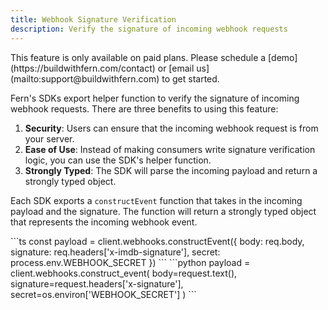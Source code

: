 ```yaml
---
title: Webhook Signature Verification
description: Verify the signature of incoming webhook requests
---
```


<Warning title='Pro Feature'>
  This feature is only available on paid plans. Please schedule a [demo](https://buildwithfern.com/contact) 
  or [email us](mailto:support@buildwithfern.com) to get started. 
</Warning>

Fern's SDKs export helper function to verify the signature of incoming webhook requests. 
There are three benefits to using this feature:
1. **Security**: Users can ensure that the incoming webhook request is from your server.
2. **Ease of Use**: Instead of making consumers write signature verification logic, you can use the SDK's helper function.
3. **Strongly Typed**: The SDK will parse the incoming payload and return a strongly typed object.

Each SDK exports a `constructEvent` function that takes in the incoming payload and the signature. The 
function will return a strongly typed object that represents the incoming webhook event.

<CodeBlocks>
  <CodeBlock title="TypeScript">
    ```ts
    const payload = client.webhooks.constructEvent({
      body: req.body,
      signature: req.headers['x-imdb-signature'],
      secret: process.env.WEBHOOK_SECRET
    })
    ```
  </CodeBlock>
  <CodeBlock title="Python">
    ```python
    payload = client.webhooks.construct_event(
      body=request.text(),
      signature=request.headers['x-signature'],
      secret=os.environ['WEBHOOK_SECRET']
    )
    ```
  </CodeBlock>
</CodeBlocks>
